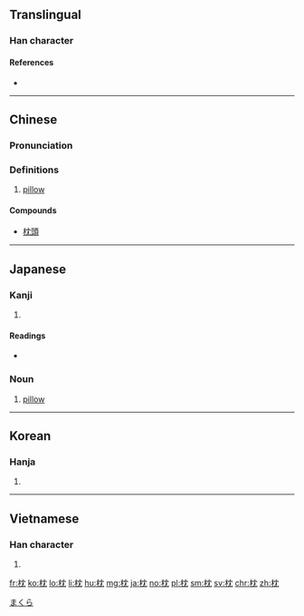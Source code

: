 ==Translingual==

===Han character===
{{Han char|rn=75|rad=木|as=04|sn=8|four=44912|canj=DLBU|ids=⿰木冘}}

====References====
* {{Han ref|kx=0515.160|dkj=14546|dj=0903.150|hdz=21175.020|uh=6795|ud=26517|bh=AA45|bd=43589}}

----

==Chinese==
{{zh-forms}}

===Pronunciation===
{{zh-pron
|m=zhěn
|c=zam2,zam3
|mc=y
|oc=y
|ma=
|cat=n
}}

===Definitions===
# [[pillow]]

====Compounds====
* [[枕頭]]

----

==Japanese==

===Kanji===
{{ja-kanji|rs=木04}}

# {{defn|lang=ja|sort=木04}}

====Readings====
* {{ja-readings|on=[[ちん]] (chin)|kun=[[まくら]] (makura)}}

{{wikipedia|lang=ja}}

===Noun===
{{ja-noun|まくら}}

# [[pillow]]

[[Category:ja:Bedding|まくら]]

----

==Korean==

===Hanja===
{{ko-hanja|hangeul=침|eumhun=|rv=chim|mr=ch'im|y=chim}}

# {{defn|lang=ko|sort=木04}}

----

==Vietnamese==

===Han character===
{{vi-readings|rs=木04| hanviet = [[chẳm]], [[chắm]], [[chẩm]], [[chũm]], [[chấm]], [[chỏm]]}}

# {{defn|lang=vi|sort=木04}}

[[fr:枕]]
[[ko:枕]]
[[lo:枕]]
[[li:枕]]
[[hu:枕]]
[[mg:枕]]
[[ja:枕]]
[[no:枕]]
[[pl:枕]]
[[sm:枕]]
[[sv:枕]]
[[chr:枕]]
[[zh:枕]]